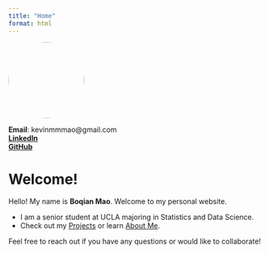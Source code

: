 ```yaml
---
title: "Home"
format: html
---
```


::::: row
::: col-sm-3
<!-- Left column: Photo + Contact Info -->

![](selfi.jpg){width="150px" style="border-radius:100%;"}

**Email**: kevinmmmao\@gmail.com\
[**LinkedIn**](https://www.linkedin.com/feed/?trk=guest_homepage-basic_google-one-tap-submit)\
[**GitHub**](https://github.com/KvinMm)
:::

::: col-sm-9
<!-- Right column: Welcome text -->

# Welcome!

Hello! My name is **Boqian Mao**. Welcome to my personal website.

-   I am a senior student at UCLA majoring in Statistics and Data Science.\
-   Check out my [Projects](projects.qmd) or learn [About Me](about.qmd).

Feel free to reach out if you have any questions or would like to collaborate!
:::
:::::
